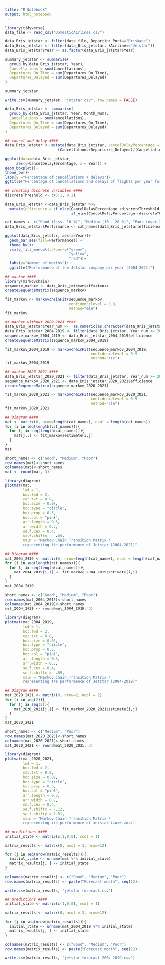 ---
title: "R Notebook"
output: html_notebook
---

```{r}
library(tidyverse)
data_file <- read_csv("DomesticAirlines.csv")

data_Bris_jetstar <- filter(data_file, Departing_Port=="Brisbane")
data_Bris_jetstar <- filter(data_Bris_jetstar, (Airline=="Jetstar"))
data_Bris_jetstar$Year <- as.factor(data_Bris_jetstar$Year)

summary_jetstar <- summarise(
  group_by(data_Bris_jetstar, Year),
  Cancellations = sum(Cancellations),
  Departures_On_Time = sum(Departures_On_Time),
  Departures_Delayed = sum(Departures_Delayed)
)

summary_jetstar
```


```{r}
write.csv(summary_jetstar, "jetstar.csv", row.names = FALSE)

data_Bris_jetstar <- summarise(
  group_by(data_Bris_jetstar, Year, Month_Num),
  Cancellations = sum(Cancellations),
  Departures_On_Time = sum(Departures_On_Time),
  Departures_Delayed = sum(Departures_Delayed)
)
```

```{r}
## cancel and delay ####
data_Bris_jetstar <- mutate(data_Bris_jetstar, CancelDelayPercentage = 
                        (Cancellations+Departures_Delayed)/(Cancellations+Departures_On_Time +Departures_Delayed))

ggplot(data=data_Bris_jetstar,
     aes(y=CancelDelayPercentage, x = Year)) +
geom_boxplot()+
theme_bw()+
labs(y ="Percentage of cancellations + delays")+
ggtitle("Percentage of cancellations and delays of flights per year for Jetstar only")
```

```{r}
## creating discrete variables ####
discreteThreshold <- c(0.1, 0.2)

data_Bris_jetstar <-data_Bris_jetstar %>%
  mutate(efficience = if_else(CancelDelayPercentage <discreteThreshold[1], 1, 
                              if_else(CancelDelayPercentage <discreteThreshold[2], 2,3)))

cat_names <- c("Good (less. 10 %)", "Medium (10 - 20 %)", "Poor (over 20 %)")
data_Bris_jetstar$Performance <- cat_names[data_Bris_jetstar$efficience]

ggplot(data_Bris_jetstar, aes(x=Year))+
  geom_bar(aes(fill=Performance)) +
  theme_bw()+
  scale_fill_manual(values=c("green",
                             "yellow",
                             "red"))+
  labs(y="Number of months")+
  ggtitle("Performance of the Jetstar company per year (2004-2021)")
```

```{r}
## markov ####
library(markovchain)
sequence_markov <- data_Bris_jetstar$efficience
createSequenceMatrix(sequence_markov)

fit_markov <- markovchainFit(sequence_markov,
                             confidencelevel = 0.9,
                             method="mle")
fit_markov

## markov without 2020-2021 ####
data_Bris_jetstar$Year_num <-  as.numeric(as.character(data_Bris_jetstar$Year)) 
data_Bris_jetstar_2004_2019 <- filter(data_Bris_jetstar, Year_num <= 2019)
sequence_markov_2004_2019 <- data_Bris_jetstar_2004_2019$efficience
createSequenceMatrix(sequence_markov_2004_2019)

fit_markov_2004_2019 <- markovchainFit(sequence_markov_2004_2019,
                                       confidencelevel = 0.9,
                                       method="mle")
fit_markov_2004_2019
```

```{r}
## markov 2020 2021 ####
data_Bris_jetstar_2020_2021 <- filter(data_Bris_jetstar, Year_num >= 2020)
sequence_markov_2020_2021 <- data_Bris_jetstar_2020_2021$efficience
createSequenceMatrix(sequence_markov_2020_2021)

fit_markov_2020_2021 <- markovchainFit(sequence_markov_2020_2021,
                                       confidencelevel = 0.9,
                                       method="mle")
fit_markov_2020_2021

```

```{r}
## Diagram ####
mat <- matrix(0, nrow=length(cat_names), ncol = length(cat_names))
for (i in seq(length(cat_names))){
  for (j in seq(length(cat_names))){
    mat[j,i] <- fit_markov$estimate[i,j]
  }
}
mat

short_names <- c("Good", "Medium", "Poor")
row.names(mat)<-short_names
colnames(mat)<-short_names
mat <- round(mat, 3)
```

```{r}
library(diagram)
plotmat(mat, 
        lwd = 1,
        box.lwd = 2,
        cex.txt = 0.8,
        box.size = 0.09,
        box.type = "circle",
        box.prop = 0.5,
        box.col = "pink",
        arr.length = 0.3,
        arr.width = 0.2,
        self.cex = 0.4,
        self.shiftx = -.09,
        main = "Markov Chain Transition Matrix \
        representing the performance of Jetstar (2004-2021)")
```

```{r}
## Diagram ####
mat_2004_2019 <- matrix(0, nrow=length(cat_names), ncol = length(cat_names))
for (i in seq(length(cat_names))){
  for (j in seq(length(cat_names))){
    mat_2004_2019[j,i] <- fit_markov_2004_2019$estimate[i,j]
  }
}
mat_2004_2019

short_names <- c("Good", "Medium", "Poor")
row.names(mat_2004_2019)<-short_names
colnames(mat_2004_2019)<-short_names
mat_2004_2019 <- round(mat_2004_2019, 3)
```

```{r}
library(diagram)
plotmat(mat_2004_2019, 
        lwd = 1,
        box.lwd = 2,
        cex.txt = 0.8,
        box.size = 0.09,
        box.type = "circle",
        box.prop = 0.5,
        box.col = "pink",
        arr.length = 0.3,
        arr.width = 0.2,
        self.cex = 0.4,
        self.shiftx = -.09,
        main = "Markov Chain Transition Matrix \
        representing the performance of Jetstar (2004-2019)")
```

```{r}
## Diagram ####
mat_2020_2021 <- matrix(0, nrow=2, ncol = 2)
for (i in seq(2)){
  for (j in seq(2)){
    mat_2020_2021[j,i] <- fit_markov_2020_2021$estimate[i,j]
  }
}
mat_2020_2021

short_names <- c("Medium", "Poor")
row.names(mat_2020_2021)<-short_names
colnames(mat_2020_2021)<-short_names
mat_2020_2021 <- round(mat_2020_2021, 3)
```

```{r}
library(diagram)
plotmat(mat_2020_2021, 
        lwd = 1,
        box.lwd = 2,
        cex.txt = 0.8,
        box.size = 0.09,
        box.type = "circle",
        box.prop = 0.5,
        box.col = "pink",
        arr.length = 0.3,
        arr.width = 0.2,
        self.cex = 0.4,
        self.shiftx = -.12,
        self.shifty = 0.01,
        main = "Markov Chain Transition Matrix \
        representing the performance of Jetstar (2020-2021)")

```

```{r}
## predictions ####
initial_state <- matrix(c(1,0,0), ncol = 1)

matrix_results <- matrix(0, ncol = 3, nrow=12)

for (j in seq(nrow(matrix_results))){
  initial_state <- unname(mat %*% initial_state)
  matrix_results[j, ] <- initial_state
}

colnames(matrix_results) <- c("Good", "Medium", "Poor")
row.names(matrix_results) <- paste("Forecast month", seq(12))

write.csv(matrix_results, "jetstar forecast.csv")
```

```{r}
## predictions ####
initial_state <- matrix(c(1,0,0), ncol = 1)

matrix_results <- matrix(0, ncol = 3, nrow=12)

for (j in seq(nrow(matrix_results))){
  initial_state <- unname(mat_2004_2019 %*% initial_state)
  matrix_results[j, ] <- initial_state
}

colnames(matrix_results) <- c("Good", "Medium", "Poor")
row.names(matrix_results) <- paste("Forecast month", seq(12))
```

```{r}
write.csv(matrix_results, "jetstar forecast 2004 2019.csv")
```
